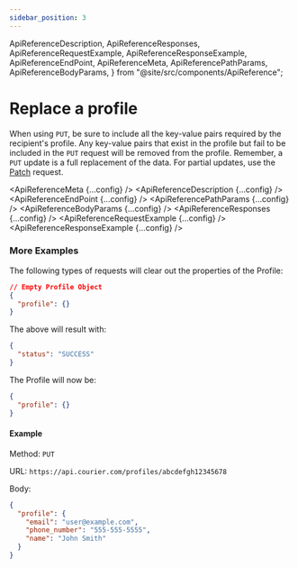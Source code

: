 ```yaml
---
sidebar_position: 3
---
```


  ApiReferenceDescription,
  ApiReferenceResponses,
  ApiReferenceRequestExample,
  ApiReferenceResponseExample,
  ApiReferenceEndPoint,
  ApiReferenceMeta,
  ApiReferencePathParams,
  ApiReferenceBodyParams,
} from "@site/src/components/ApiReference";

# Replace a profile

When using `PUT`, be sure to include all the key-value pairs required by the recipient's profile. Any key-value pairs that exist in the profile but fail to be included in the `PUT` request will be removed from the profile. Remember, a `PUT` update is a full replacement of the data. For partial updates, use the [Patch](./patch.mdx) request.

<ApiReferenceMeta {...config} />
<ApiReferenceDescription {...config} />
<ApiReferenceEndPoint {...config} />
<ApiReferencePathParams {...config} />
<ApiReferenceBodyParams {...config} />
<ApiReferenceResponses {...config} />
<ApiReferenceRequestExample {...config} />
<ApiReferenceResponseExample {...config} />

### More Examples

The following types of requests will clear out the properties of the Profile:

```json title=JSON
// Empty Profile Object
{
  "profile": {}
}
```

The above will result with:

```json title=200
{
  "status": "SUCCESS"
}
```

The Profile will now be:

```json title=JSON
{
  "profile": {}
}
```

#### Example

Method: `PUT`

URL: `https://api.courier.com/profiles/abcdefgh12345678`

Body:
​

```json
{
  "profile": {
    "email": "user@example.com",
    "phone_number": "555-555-5555",
    "name": "John Smith"
  }
}
```
